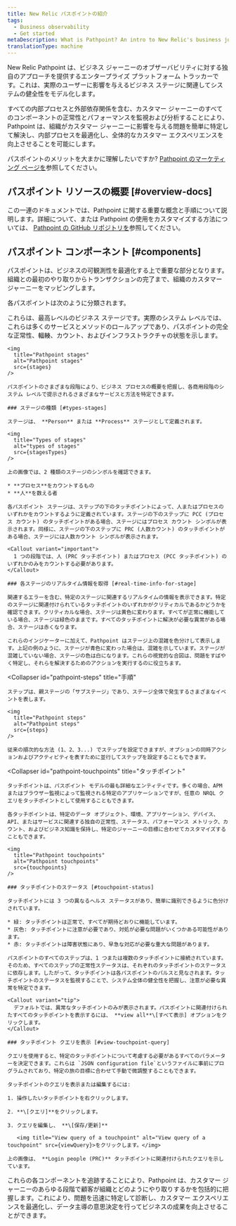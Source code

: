 ```yaml
---
title: New Relic パスポイントの紹介
tags:
  - Business observability
  - Get started
metaDescription: What is Pathpoint? An intro to New Relic's business journey observability.
translationType: machine
---
```







New Relic Pathpoint は、ビジネス ジャーニーのオブザーバビリティに対する独自のアプローチを提供するエンタープライズ プラットフォーム トラッカーです。これは、実際のユーザーに影響を与えるビジネス ステージに関連してシステムの健全性をモデル化します。

すべての内部プロセスと外部依存関係を含む、カスタマー ジャーニーのすべてのコンポーネントの正常性とパフォーマンスを監視および分析することにより、Pathpoint は、組織がカスタマー ジャーニーに影響を与える問題を簡単に特定して解決し、内部プロセスを最適化し、全体的なカスタマー エクスペリエンスを向上させることを可能にします。

パスポイントのメリットを大まかに理解したいですか? [Pathpoint のマーケティング ページを](https://newrelic.com/platform/pathpoint)参照してください。

## パスポイント リソースの概要 [#overview-docs]

この一連のドキュメントでは、Pathpoint に関する重要な概念と手順について説明します。詳細について、または Pathpoint の使用をカスタマイズする方法については、 [Pathpoint の GitHub リポジトリを](https://github.com/newrelic/nr1-pathpoint)参照してください。

## パスポイント コンポーネント [#components]

パスポイントは、ビジネスの可観測性を最適化する上で重要な部分となります。組織との最初のやり取りからトランザクションの完了まで、組織のカスタマー ジャーニーをマッピングします。

各パスポイントは次のように分類されます。

<CollapserGroup>
  <Collapser
    id="pathpoint-stages"
    title="ステージ"
  >
    これらは、最高レベルのビジネス ステージです。実際のシステム レベルでは、これらは多くのサービスとメソッドのロールアップであり、パスポイントの完全な正常性、輻輳、カウント、およびインフラストラクチャの状態を示します。

    <img
      title="Pathpoint stages"
      alt="Pathpoint stages"
      src={stages}
    />

    パスポイントのさまざまな段階により、ビジネス プロセスの概要を把握し、各商用段階のシステム レベルで提示されるさまざまなサービスと方法を特定できます。

    ### ステージの種類 [#types-stages]

    ステージは、 **Person** または **Process** ステージとして定義されます。

    <img
      title="Types of stages"
      alt="types of stages"
      src={stagesTypes}
    />

    上の画像では、2 種類のステージのシンボルを確認できます。

    * **プロセス**をカウントするもの
    * **人**を数える者

    各パスポイント ステージは、ステップの下のタッチポイントによって、人またはプロセスのいずれかをカウントするように定義されています。ステージの下のステップに PCC (プロセス カウント) のタッチポイントがある場合、ステージにはプロセス カウント シンボルが表示されます。同様に、ステージの下のステップに PRC (人数カウント) のタッチポイントがある場合、ステージには人数カウント シンボルが表示されます。

    <Callout variant="important">
      1 つの段階では、人 (PRC タッチポイント) またはプロセス (PCC タッチポイント) のいずれかのみをカウントする必要があります。
    </Callout>

    ### 各ステージのリアルタイム情報を取得 [#real-time-info-for-stage]

    関連するエラーを含む、特定のステージに関連するリアルタイムの情報を表示できます。特定のステージに関連付けられているタッチポイントのいずれかがクリティカルであるかどうかを確認できます。クリティカルな場合、ステージは黄色に変わります。すべてが正常に機能している場合、ステージは緑色のままです。すべてのタッチポイントに解決が必要な異常がある場合、ステージは赤くなります。

    これらのインジケーターに加えて、Pathpoint はステージ上の混雑を色分けして表示します。上記の例のように、ステージが青色に変わった場合は、混雑を示しています。ステージが混雑していない場合、ステージの色は白になります。これらの視覚的な合図は、問題をすばやく特定し、それらを解決するためのアクションを実行するのに役立ちます。
  </Collapser>

  <Collapser
    id="pathpoint-steps"
    title="手順"
  >
    ステップは、親ステージの「サブステージ」であり、ステージ全体で発生するさまざまなイベントを表します。

    <img
      title="Pathpoint steps"
      alt="Pathpoint steps"
      src={steps}
    />

    従来の順次的な方法 (1、2、3...) でステップを設定できますが、オプションの同時アクションおよびアクティビティを表すために並行してステップを設定することもできます。
  </Collapser>

  <Collapser
    id="pathpoint-touchpoints"
    title="タッチポイント"
  >
    タッチポイントは、パスポイント モデルの最も詳細なエンティティです。多くの場合、APM またはブラウザー監視によって監視される特定のアプリケーションですが、任意の NRQL クエリをタッチポイントとして使用することもできます。

    各タッチポイントは、特定のデータ オブジェクト、環境、アプリケーション、デバイス、API、またはサービスに関連する独自の正常性、ステータス、パフォーマンス メトリック、カウント、およびビジネス知識を保持し、特定のジャーニーの目標に合わせてカスタマイズすることもできます。

    <img
      title="Pathpoint touchpoints"
      alt="Pathpoint touchpoints"
      src={touchpoints}
    />

    ### タッチポイントのステータス [#touchpoint-status]

    タッチポイントには 3 つの異なるヘルス ステータスがあり、簡単に識別できるように色分けされています。

    * 緑: タッチポイントは正常で、すべてが期待どおりに機能しています。
    * 灰色: タッチポイントに注意が必要であり、対処が必要な問題がいくつかある可能性があります。
    * 赤: タッチポイントは障害状態にあり、早急な対応が必要な重大な問題があります。

    パスポイントのすべてのステップは、1 つまたは複数のタッチポイントに接続されています。そのため、すべてのステップの正常性ステータスは、それぞれのタッチポイントのステータスに依存します。したがって、タッチポイントは各パスポイントのパルスと見なされます。タッチポイントのステータスを監視することで、システム全体の健全性を把握し、注意が必要な異常を特定できます。

    <Callout variant="tip">
      デフォルトでは、異常なタッチポイントのみが表示されます。パスポイントに関連付けられたすべてのタッチポイントを表示するには、 **view all**\[すべて表示] オプションをクリックします。
    </Callout>

    ### タッチポイント クエリを表示 [#view-touchpoint-query]

    クエリを使用すると、特定のタッチポイントについて考慮する必要があるすべてのパラメーターを決定できます。これらは `JSON configuration file`というファイルに事前にプログラムされており、特定の旅の目標に合わせて手動で微調整することもできます。

    タッチポイントのクエリを表示または編集するには:

    1. 操作したいタッチポイントを右クリックします。

    2. **\[クエリ]**をクリックします。

    3. クエリを編集し、 **\[保存/更新]**

       <img title="View query of a touchpoint" alt="View query of a touchpoint" src={viewQuery}>をクリックします。</img>

    上の画像は、 **Login people (PRC)** タッチポイントに関連付けられたクエリを示しています。
  </Collapser>
</CollapserGroup>

これらの各コンポーネントを追跡することにより、Pathpoint は、カスタマー ジャーニーのあらゆる段階で顧客が組織とどのようにやり取りするかを包括的に把握します。これにより、問題を迅速に特定して診断し、カスタマー エクスペリエンスを最適化し、データ主導の意思決定を行ってビジネスの成果を向上させることができます。